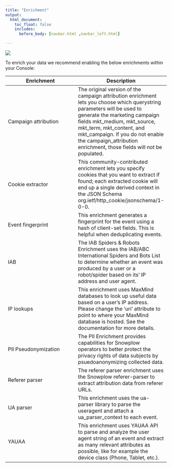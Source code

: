 ```yaml
---
title: "Enrichment"
output:
  html_document:
    toc_float: false
    includes:
      before_body: [navbar.html ,navbar_left.html]

---
```


![](enrichment.png)

To enrich your data we recommend enabling the below enrichments within your Console:

| Enrichment            | Description |
|---                    |---|
| Campaign attribution  |  The original version of the campaign attribution enrichment lets you choose which querystring parameters will be used to generate the marketing campaign fields mkt_medium, mkt_source, mkt_term, mkt_content, and mkt_campaign. If you do not enable the campaign_attribution enrichment, those fields will not be populated. |
|  Cookie extractor     | This community-contributed enrichment lets you specify cookies that you want to extract if found; each extracted cookie will end up a single derived context in the JSON Schema org.ietf/http_cookie/jsonschema/1-0-0.  |
|  Event fingerprint    |  This enrichment generates a fingerprint for the event using a hash of client-set fields. This is helpful when deduplicating events. |
|  IAB                  | The IAB Spiders & Robots Enrichment uses the IAB/ABC International Spiders and Bots List to determine whether an event was produced by a user or a robot/spider based on its' IP address and user agent. |
|  IP lookups           | This enrichment uses MaxMind databases to look up useful data based on a user's IP address. Please change the 'uri' attribute to point to where your MaxMind database is hosted. See the documentation for more details.  |
|  PII Pseudonymization |  The PII Enrichment provides capabilities for Snowplow operators to better protect the privacy rights of data subjects by psuedoanonymizing collected data. |
|  Referer parser       | The referer parser enrichment uses the Snowplow referer-parser to extract attribution data from referer URLs.  |
|  UA parser             | This enrichment uses the ua-parser library to parse the useragent and attach a ua_parser_context to each event.  |
|  YAUAA                | This enrichment uses YAUAA API to parse and analyze the user agent string of an event and extract as many relevant attributes as possible, like for example the device class (Phone, Tablet, etc.).  |
